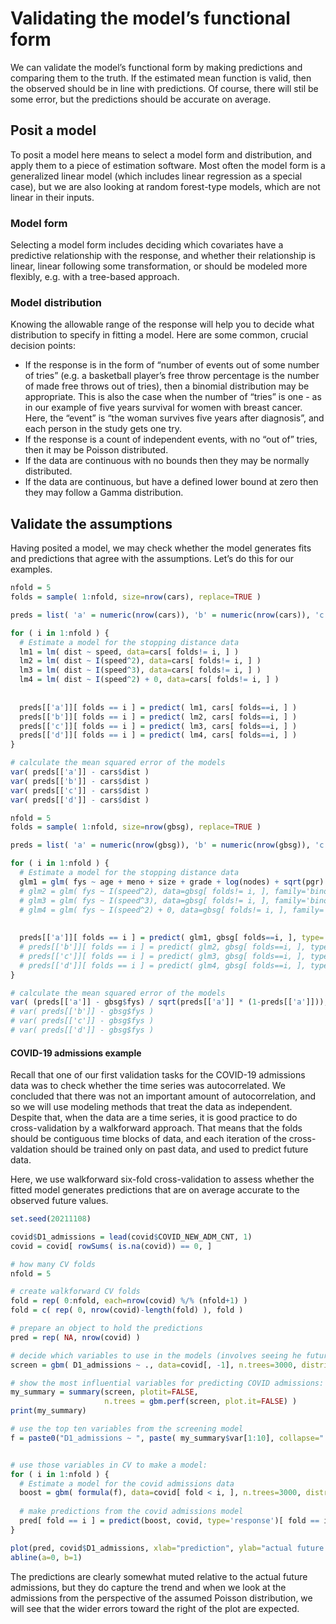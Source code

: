 # Validating the model's functional form
We can validate the model's functional form by making predictions and comparing them to the truth. If the estimated mean function is valid, then the observed should be in line with predictions. Of course, there will stil be some error, but the predictions should be accurate on average.


## Posit a model
To posit a model here means to select a model form and distribution, and apply them to a piece of estimation software. Most often the model form is a generalized linear model (which includes linear regression as a special case), but we are also looking at random forest-type models, which are not linear in their inputs.

### Model form
Selecting a model form includes deciding which covariates have a predictive relationship with the response, and whether their relationship is linear, linear following some transformation, or should be modeled more flexibly, e.g. with a tree-based approach.

### Model distribution
Knowing the allowable range of the response will help you to decide what distribution to specify in fitting a model. Here are some common, crucial decision points:

- If the response is in the form of "number of events out of some number of tries" (e.g. a basketball player's free throw percentage is the number of made free throws out of tries), then a binomial distribution may be appropriate. This is also the case when the number of "tries" is one - as in our example of five years survival for women with breast cancer. Here, the "event" is "the woman survives five years after diagnosis", and each person in the study gets one try.
- If the response is a count of independent events, with no "out of" tries, then it may be Poisson distributed.
- If the data are continuous with no bounds then they may be normally distributed.
- If the data are continuous, but have a defined lower bound at zero then they may follow a Gamma distribution.


## Validate the assumptions
Having posited a model, we may check whether the model generates fits and predictions that agree with the assumptions. Let's do this for our examples.

```r
nfold = 5
folds = sample( 1:nfold, size=nrow(cars), replace=TRUE )

preds = list( 'a' = numeric(nrow(cars)), 'b' = numeric(nrow(cars)), 'c' = numeric(nrow(cars)), 'd' = numeric(nrow(cars)) )

for ( i in 1:nfold ) {
  # Estimate a model for the stopping distance data
  lm1 = lm( dist ~ speed, data=cars[ folds!= i, ] )
  lm2 = lm( dist ~ I(speed^2), data=cars[ folds!= i, ] )
  lm3 = lm( dist ~ I(speed^3), data=cars[ folds!= i, ] )
  lm4 = lm( dist ~ I(speed^2) + 0, data=cars[ folds!= i, ] )
    
  
  preds[['a']][ folds == i ] = predict( lm1, cars[ folds==i, ] )
  preds[['b']][ folds == i ] = predict( lm2, cars[ folds==i, ] )
  preds[['c']][ folds == i ] = predict( lm3, cars[ folds==i, ] )
  preds[['d']][ folds == i ] = predict( lm4, cars[ folds==i, ] )
}

# calculate the mean squared error of the models
var( preds[['a']] - cars$dist )
var( preds[['b']] - cars$dist )
var( preds[['c']] - cars$dist )
var( preds[['d']] - cars$dist )
```


```r
nfold = 5
folds = sample( 1:nfold, size=nrow(gbsg), replace=TRUE )

preds = list( 'a' = numeric(nrow(gbsg)), 'b' = numeric(nrow(gbsg)), 'c' = numeric(nrow(gbsg)), 'd' = numeric(nrow(gbsg)) )

for ( i in 1:nfold ) {
  # Estimate a model for the stopping distance data
  glm1 = glm( fys ~ age + meno + size + grade + log(nodes) + sqrt(pgr) + sqrt(er) + hormon, data=gbsg[ folds!= i, ], family='binomial' )
  # glm2 = glm( fys ~ I(speed^2), data=gbsg[ folds!= i, ], family='binomial' )
  # glm3 = glm( fys ~ I(speed^3), data=gbsg[ folds!= i, ], family='binomial' )
  # glm4 = glm( fys ~ I(speed^2) + 0, data=gbsg[ folds!= i, ], family='binomial' )
    
  
  preds[['a']][ folds == i ] = predict( glm1, gbsg[ folds==i, ], type='response' )
  # preds[['b']][ folds == i ] = predict( glm2, gbsg[ folds==i, ], type='response' )
  # preds[['c']][ folds == i ] = predict( glm3, gbsg[ folds==i, ], type='response' )
  # preds[['d']][ folds == i ] = predict( glm4, gbsg[ folds==i, ], type='response' )
}

# calculate the mean squared error of the models
var( (preds[['a']] - gbsg$fys) / sqrt(preds[['a']] * (1-preds[['a']])), na.rm=TRUE )
# var( preds[['b']] - gbsg$fys )
# var( preds[['c']] - gbsg$fys )
# var( preds[['d']] - gbsg$fys )
```


#### COVID-19 admissions example

Recall that one of our first validation tasks for the COVID-19 admissions data was to check whether the time series was autocorrelated. We concluded that there was not an important amount of autocorrelation, and so we will use modeling methods that treat the data as independent. Despite that, when the data are a time series, it is good practice to do cross-validation by a walkforward approach. That means that the folds should be contiguous time blocks of data, and each iteration of the cross-valdation should be trained only on past data, and used to predict future data.

Here, we use walkforward six-fold cross-validation to assess whether the fitted model generates predictions that are on average accurate to the observed future values.

```r
set.seed(20211108)

covid$D1_admissions = lead(covid$COVID_NEW_ADM_CNT, 1)
covid = covid[ rowSums( is.na(covid)) == 0, ]

# how many CV folds
nfold = 5

# create walkforward CV folds
fold = rep( 0:nfold, each=nrow(covid) %/% (nfold+1) )
fold = c( rep( 0, nrow(covid)-length(fold) ), fold )

# prepare an object to hold the predictions
pred = rep( NA, nrow(covid) )

# decide which variables to use in the models (involves seeing he future, but we'll ignore that for now.)
screen = gbm( D1_admissions ~ ., data=covid[, -1], n.trees=3000, distribution="poisson", interaction.depth=5, n.minobsinnode=3, shrinkage=0.0025, cv.folds=5 )

# show the most influential variables for predicting COVID admissions:
my_summary = summary(screen, plotit=FALSE,
                     n.trees = gbm.perf(screen, plot.it=FALSE) )
print(my_summary)

# use the top ten variables from the screening model
f = paste0("D1_admissions ~ ", paste( my_summary$var[1:10], collapse=" + "))


# use those variables in CV to make a model:
for ( i in 1:nfold ) {
  # Estimate a model for the covid admissions data
  boost = gbm( formula(f), data=covid[ fold < i, ], n.trees=3000, distribution="poisson", interaction.depth=5, n.minobsinnode=3, shrinkage=0.0025, cv.folds=5 )
  
  # make predictions from the covid admissions model
  pred[ fold == i ] = predict(boost, covid, type='response')[ fold == i ]
}

plot(pred, covid$D1_admissions, xlab="prediction", ylab="actual future admissions")
abline(a=0, b=1)
```

The predictions are clearly somewhat muted relative to the actual future admissions, but they do capture the trend and when we look at the admissions from the perspective of the assumed Poisson distribution, we will see that the wider errors toward the right of the plot are expected.





